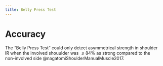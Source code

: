 ```yaml
---
title: Belly Press Test
---
```



# Accuracy

The "Belly Press Test" could only detect asymmetrical strength in shoulder IR when the involved shouulder was $\leq 84\%$ as strong compared to the non-involved side @nagatomiShoulderManualMuscle2017.
